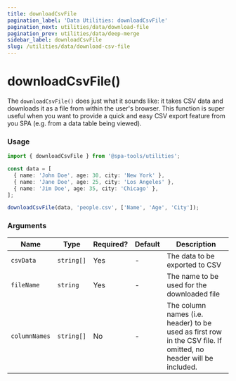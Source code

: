 ```yaml
---
title: downloadCsvFile
pagination_label: 'Data Utilities: downloadCsvFile'
pagination_next: utilities/data/download-file
pagination_prev: utilities/data/deep-merge
sidebar_label: downloadCsvFile
slug: /utilities/data/download-csv-file
---
```



<PackageCaption packageName='@spa-tools/utilities' />

# downloadCsvFile()

The `downloadCsvFile()` does just what it sounds like: it takes CSV data and
downloads it as a file from within the user's browser. This function is super
useful when you want to provide a quick and easy CSV export feature from you
SPA (e.g. from a data table being viewed).

### Usage

```ts
import { downloadCsvFile } from '@spa-tools/utilities';

const data = [
  { name: 'John Doe', age: 30, city: 'New York' },
  { name: 'Jane Doe', age: 25, city: 'Los Angeles' },
  { name: 'Jim Doe', age: 35, city: 'Chicago' },
];

downloadCsvFile(data, 'people.csv', ['Name', 'Age', 'City']);
```

### Arguments

| Name          | Type       | Required? | Default | Description                                                                                                     |
| ------------- | ---------- | --------- | ------- | --------------------------------------------------------------------------------------------------------------- |
| `csvData`     | `string[]` | Yes       | -       | The data to be exported to CSV                                                                                  |
| `fileName`    | `string`   | Yes       | -       | The name to be used for the downloaded file                                                                     |
| `columnNames` | `string[]` | No        | -       | The column names (i.e. header) to be used as first row in the CSV file. If omitted, no header will be included. |
